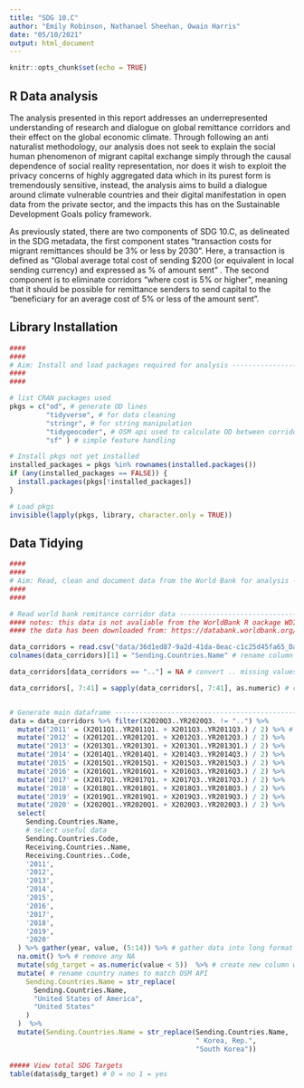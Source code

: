 ```yaml
---
title: "SDG 10.C"
author: "Emily Robinson, Nathanael Sheehan, Owain Harris"
date: "05/10/2021"
output: html_document
---
```


```r
knitr::opts_chunk$set(echo = TRUE)
```

## R Data analysis

The analysis presented in this report addresses an underrepresented understanding of research and dialogue on global remittance corridors and their effect on the global economic climate. Through following an anti naturalist methodology, our analysis does not seek to explain the social human phenomenon of migrant capital exchange simply through the causal dependence of social reality representation, nor does it wish to exploit the privacy concerns of highly aggregated data which in its purest form is tremendously sensitive, instead, the analysis aims to build a dialogue around climate vulnerable countries and their digital manifestation in open data from the private sector, and the impacts this has on the Sustainable Development Goals policy framework. 

As previously stated, there are two components of SDG 10.C, as delineated in the SDG metadata, the first component states “transaction costs for migrant remittances should be 3% or less by 2030”. Here, a transaction is defined as “Global average total cost of sending $200 (or equivalent in local sending currency) and expressed as % of amount sent” . The second component is to eliminate corridors “where cost is 5% or higher”, meaning that it should be possible for remittance senders to send capital to the “beneficiary for an average cost of 5% or less of the amount sent”.

## Library Installation
```r

####
####
# Aim: Install and load packages required for analysis --------------------
####
####

# list CRAN packages used
pkgs = c("od", # generate OD lines
         "tidyverse", # for data cleaning
         "stringr", # for string manipulation
         "tidygeocoder", # OSM api used to calculate OD between corridors
         "sf" ) # simple feature handling

# Install pkgs not yet installed
installed_packages = pkgs %in% rownames(installed.packages())
if (any(installed_packages == FALSE)) {
  install.packages(pkgs[!installed_packages])
}

# Load pkgs
invisible(lapply(pkgs, library, character.only = TRUE))


```

## Data Tidying
```r
####
####
# Aim: Read, clean and document data from the World Bank for analysis --------------------
####
####

# Read world bank remitance corridor data ----------------------------------------------------
#### notes: this data is not avaliable from the WorldBank R oackage WDI
#### the data has been downloaded from: https://databank.worldbank.org/source/remittance-prices-worldwide-(corridors)

data_corridors = read.csv("data/36d1ed87-9a2d-41da-8eac-c1c25d45fa65_Data.csv") # local path
colnames(data_corridors)[1] = "Sending.Countries.Name" # rename column because its called some funky shit

data_corridors[data_corridors == ".."] = NA # convert .. missing values to NA

data_corridors[, 7:41] = sapply(data_corridors[, 7:41], as.numeric) # convert data corridor values to numeric


# Generate main dataframe -------------------------------------------------
data = data_corridors %>% filter(X2020Q3..YR2020Q3. != "..") %>%
  mutate('2011' = (X2011Q1..YR2011Q1. + X2011Q3..YR2011Q3.) / 2) %>% # generate yearly average
  mutate('2012' = (X2012Q1..YR2012Q1. + X2012Q3..YR2012Q3.) / 2) %>%
  mutate('2013' = (X2013Q1..YR2013Q1. + X2013Q1..YR2013Q1.) / 2) %>%
  mutate('2014' = (X2014Q1..YR2014Q1. + X2014Q3..YR2014Q3.) / 2) %>%
  mutate('2015' = (X2015Q1..YR2015Q1. + X2015Q3..YR2015Q3.) / 2) %>%
  mutate('2016' = (X2016Q1..YR2016Q1. + X2016Q3..YR2016Q3.) / 2) %>%
  mutate('2017' = (X2017Q1..YR2017Q1. + X2017Q3..YR2017Q3.) / 2) %>%
  mutate('2018' = (X2018Q1..YR2018Q1. + X2018Q3..YR2018Q3.) / 2) %>%
  mutate('2019' = (X2019Q1..YR2019Q1. + X2019Q3..YR2019Q3.) / 2) %>%
  mutate('2020' = (X2020Q1..YR2020Q1. + X2020Q3..YR2020Q3.) / 2) %>%
  select(
    Sending.Countries.Name,
    # select useful data
    Sending.Countries.Code,
    Receiving.Countries..Name,
    Receiving.Countries..Code,
    '2011',
    '2012',
    '2013',
    '2014',
    '2015',
    '2016',
    '2017',
    '2018',
    '2019',
    '2020'
  ) %>% gather(year, value, (5:14)) %>% # gather data into long format
  na.omit() %>% # remove any NA
  mutate(sdg_target = as.numeric(value < 5))  %>% # create new column with numeric boolean identifying if an SDG target has succeeded
  mutate( # rename country names to match OSM API
    Sending.Countries.Name = str_replace(
      Sending.Countries.Name,
      "United States of America",
      "United States"
    )
  )  %>%
  mutate(Sending.Countries.Name = str_replace(Sending.Countries.Name,
                                              " Korea, Rep.",
                                              "South Korea"))

##### View total SDG Targets
table(data$sdg_target) # 0 = no 1 = yes

```
